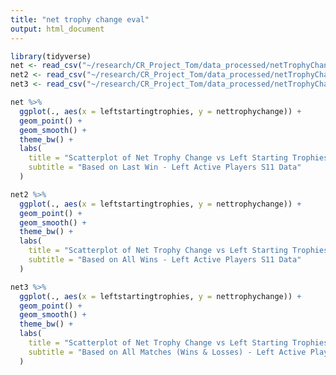 ```yaml
---
title: "net trophy change eval"
output: html_document
---
```


```r
library(tidyverse)
net <- read_csv("~/research/CR_Project_Tom/data_processed/netTrophyChange_data.csv")
net2 <- read_csv("~/research/CR_Project_Tom/data_processed/netTrophyChange_data_2.csv")
net3 <- read_csv("~/research/CR_Project_Tom/data_processed/netTrophyChange_data_3.csv")
```


```r
net %>%
  ggplot(., aes(x = leftstartingtrophies, y = nettrophychange)) +
  geom_point() +
  geom_smooth() +
  theme_bw() +
  labs(
    title = "Scatterplot of Net Trophy Change vs Left Starting Trophies",
    subtitle = "Based on Last Win - Left Active Players S11 Data"
  )
```




```r
net2 %>%
  ggplot(., aes(x = leftstartingtrophies, y = nettrophychange)) +
  geom_point() +
  geom_smooth() +
  theme_bw() +
  labs(
    title = "Scatterplot of Net Trophy Change vs Left Starting Trophies",
    subtitle = "Based on All Wins - Left Active Players S11 Data"
  )
```







```r
net3 %>%
  ggplot(., aes(x = leftstartingtrophies, y = nettrophychange)) +
  geom_point() +
  geom_smooth() +
  theme_bw() +
  labs(
    title = "Scatterplot of Net Trophy Change vs Left Starting Trophies",
    subtitle = "Based on All Matches (Wins & Losses) - Left Active Players S11 Data"
  )
```











